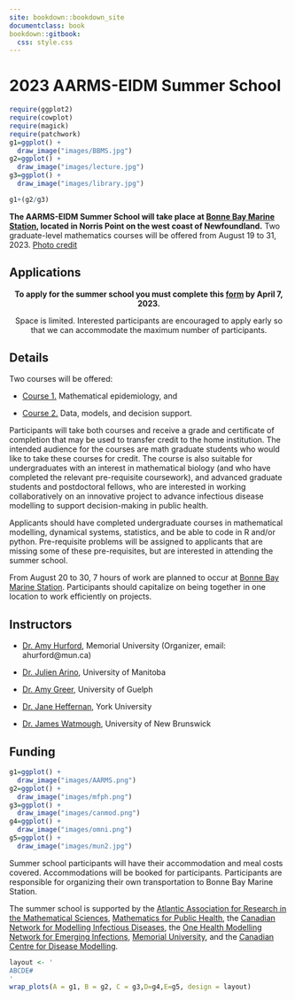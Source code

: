 ```yaml
--- 
site: bookdown::bookdown_site
documentclass: book
bookdown::gitbook:
  css: style.css
---
```


# 2023 AARMS-EIDM Summer School {-}

```r
require(ggplot2)
require(cowplot)
require(magick)
require(patchwork)
g1=ggplot() + 
  draw_image("images/BBMS.jpg") 
g2=ggplot() +
  draw_image("images/lecture.jpg")
g3=ggplot() +
  draw_image("images/library.jpg")
```
```r
g1+(g2/g3)
```

**The AARMS-EIDM Summer School will take place at [Bonne Bay Marine Station](https://grenfell.mun.ca/academics-and-research/Pages/Bonne-Bay-Marine-Station.aspx), located in Norris Point on the west coast of Newfoundland.** Two graduate-level mathematics courses will be offered from August 19 to 31, 2023.  [Photo credit](https://commons.wikimedia.org/wiki/File:Bonnebaymarinestation.jpg)

## Applications {-}
<div class="alert alert-info">
<center>
**To apply for the summer school you must complete this [form](https://forms.gle/DcWMnRJtnNFKXMar6) by April 7, 2023.**

Space is limited. Interested participants are encouraged to apply early so that we can accommodate the maximum number of participants.
</center>
</div>

## Details {-}

Two courses will be offered:

- [Course 1.](#course1) Mathematical epidemiology, and

- [Course 2.](#course2) Data, models, and decision support.

Participants will take both courses and receive a grade and certificate of completion that may be used to transfer credit to the home institution. The intended audience for the courses are math graduate students who would like to take these courses for credit. The course is also suitable for undergraduates with an interest in mathematical biology (and who have completed the relevant pre-requisite coursework), and advanced graduate students and postdoctoral fellows, who are interested in working collaboratively on an innovative project to advance infectious disease modelling to support decision-making in public health.

Applicants should have completed undergraduate courses in mathematical modelling, dynamical systems, statistics, and be able to code in R and/or python. Pre-requisite problems will be assigned to applicants that are missing some of these pre-requisites, but are interested in attending the summer school.

From August 20 to 30, 7 hours of work are planned to occur at [Bonne Bay Marine Station](https://grenfell.mun.ca/academics-and-research/Pages/Bonne-Bay-Marine-Station.aspx). Participants should capitalize on being together in one location to work efficiently on projects.

## Instructors {-}

- [Dr. Amy Hurford](https://ahurford.github.io/website/#dr.-amy-hurford), Memorial University (Organizer, email: ahurford@mun.ca)

- [Dr. Julien Arino](https://julien-arino.github.io/), University of Manitoba

- [Dr. Amy Greer](https://ovc.uoguelph.ca/population-medicine/faculty/amy-greer), University of Guelph

- [Dr. Jane Heffernan](https://news.yorku.ca/experts/?name_or_keyword=jane+heffernan&research_area=&submit=Search+the+Guide&search=Y), York University

- [Dr. James Watmough](https://watmough.ext.unb.ca/), University of New Brunswick


## Funding {-}
```r
g1=ggplot() + 
  draw_image("images/AARMS.png") 
g2=ggplot() +
  draw_image("images/mfph.png")
g3=ggplot() +
  draw_image("images/canmod.png")
g4=ggplot() +
  draw_image("images/omni.png")
g5=ggplot() +
  draw_image("images/mun2.jpg")
```

Summer school participants will have their accommodation and meal costs covered. Accommodations will be booked for participants. Participants are responsible for organizing their own transportation to Bonne Bay Marine Station.

The summer school is supported by the [Atlantic Association for Research in the Mathematical Sciences](https://aarms.math.ca/), [Mathematics for Public Health](http://www.fields.utoronto.ca/activities/public-health), the [Canadian Network for Modelling Infectious Diseases](https://canmod.net/), the [One Health Modelling Network for Emerging Infections](https://omni-reunis.ca/), [Memorial University](https://grenfell.mun.ca/academics-and-research/Pages/Bonne-Bay-Marine-Station.aspx), and the [Canadian Centre for Disease Modelling](https://www.yorku.ca/science/cdm/).

```r
layout <- '
ABCDE#
'
wrap_plots(A = g1, B = g2, C = g3,D=g4,E=g5, design = layout)
```